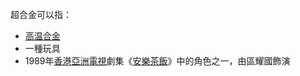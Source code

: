 超合金可以指：
*[[高温合金|高温合金]]
*一種玩具
*1989年[[香港|香港]][[亞洲電視|亞洲電視]]劇集《[[安樂茶飯|安樂茶飯]]》中的角色之一，由區耀國飾演
{{disambig|cat=三字消歧义}}